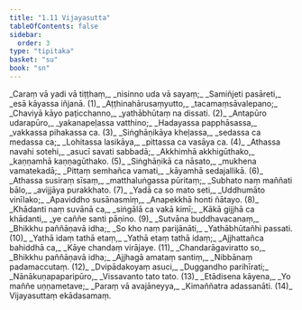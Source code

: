 ```yaml
---
title: "1.11 Vijayasutta"
tableOfContents: false
sidebar:
  order: 3
type: "tipitaka"
basket: "su"
book: "sn"
---
```



<DynamicBreadcrumb />

<Division number="195" book="sn">

<Paragraph number="225" type="verses" book="sn">
_Caraṃ vā yadi vā tiṭṭhaṃ,_  
_nisinno uda vā sayaṃ;_  
_Samiñjeti pasāreti,_  
_esā kāyassa iñjanā. (1)_  

</Paragraph>

</Division>
<Division number="196" book="sn">

<Paragraph number="226" type="verses" book="sn">
_Aṭṭhinahārusaṃyutto,_  
_tacamaṃsāvalepano;_  
_Chaviyā kāyo paṭicchanno,_  
_yathābhūtaṃ na dissati. (2)_  

</Paragraph>

</Division>
<Division number="197" book="sn">

<Paragraph number="227" type="verses" book="sn">
_Antapūro udarapūro,_  
_yakanapeḷassa vatthino;_  
_Hadayassa papphāsassa,_  
_vakkassa pihakassa ca. (3)_  

</Paragraph>

</Division>
<Division number="198" book="sn">

<Paragraph number="228" type="verses" book="sn">
_Siṅghāṇikāya kheḷassa,_  
_sedassa ca medassa ca;_  
_Lohitassa lasikāya,_  
_pittassa ca vasāya ca. (4)_  

</Paragraph>

</Division>
<Division number="199" book="sn">

<Paragraph number="229" type="verses" book="sn">
_Athassa navahi sotehi,_  
_asucī savati sabbadā;_  
_Akkhimhā akkhigūthako,_  
_kaṇṇamhā kaṇṇagūthako. (5)_  

</Paragraph>

</Division>
<Division number="200" book="sn">

<Paragraph number="230" type="verses" book="sn">
_Siṅghāṇikā ca nāsato,_  
_mukhena vamatekadā;_  
_Pittaṃ semhañca vamati,_  
_kāyamhā sedajallikā. (6)_  

</Paragraph>

</Division>
<Division number="201" book="sn">

<Paragraph number="231" type="verses" book="sn">
_Athassa susiraṃ sīsaṃ,_  
_matthaluṅgassa pūritaṃ;_  
_Subhato naṃ maññati bālo,_  
_avijjāya purakkhato. (7)_  

</Paragraph>

</Division>
<Division number="202" book="sn">

<Paragraph number="232" type="verses" book="sn">
_Yadā ca so mato seti,_  
_Uddhumāto vinīlako;_  
_Apaviddho susānasmiṃ,_  
_Anapekkhā honti ñātayo. (8)_  

</Paragraph>

</Division>
<Division number="203" book="sn">

<Paragraph number="233" type="verses" book="sn">
_Khādanti naṃ suvānā ca,_  
_siṅgālā ca vakā kimī;_  
_Kākā gijjhā ca khādanti,_  
_ye caññe santi pāṇino. (9)_  

</Paragraph>

</Division>
<Division number="204" book="sn">

<Paragraph number="234" type="verses" book="sn">
_Sutvāna buddhavacanaṃ,_  
_Bhikkhu paññāṇavā idha;_  
_So kho naṃ parijānāti,_  
_Yathābhūtañhi passati. (10)_  

</Paragraph>

</Division>
<Division number="205" book="sn">

<Paragraph number="235" type="verses" book="sn">
_Yathā idaṃ tathā etaṃ,_  
_Yathā etaṃ tathā idaṃ;_  
_Ajjhattañca bahiddhā ca,_  
_Kāye chandaṃ virājaye. (11)_  

</Paragraph>

</Division>
<Division number="206" book="sn">

<Paragraph number="236" type="verses" book="sn">
_Chandarāgaviratto so,_  
_Bhikkhu paññāṇavā idha;_  
_Ajjhagā amataṃ santiṃ,_  
_Nibbānaṃ padamaccutaṃ. (12)_  

</Paragraph>

</Division>
<Division number="207" book="sn">

<Paragraph number="237" type="verses" book="sn">
_Dvipādakoyaṃ asuci,_  
_Duggandho parihīrati;_  
_Nānākuṇapaparipūro,_  
_Vissavanto tato tato. (13)_  

</Paragraph>

</Division>
<Division number="208" book="sn">

<Paragraph number="238" type="verses" book="sn">
_Etādisena kāyena,_  
_Yo maññe uṇṇametave;_  
_Paraṃ vā avajāneyya,_  
_Kimaññatra adassanāti. (14)_  


</Paragraph>
</Division>

<Paragraph number="239" type="center" book="sn">
Vijayasuttaṃ ekādasamaṃ.
</Paragraph>